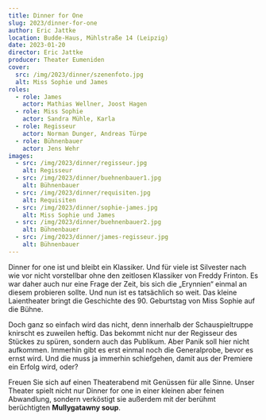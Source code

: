 ```yaml
---
title: Dinner for One
slug: 2023/dinner-for-one
author: Eric Jattke
location: Budde-Haus, Mühlstraße 14 (Leipzig)
date: 2023-01-20
director: Eric Jattke
producer: Theater Eumeniden
cover:
  src: /img/2023/dinner/szenenfoto.jpg
  alt: Miss Sophie und James
roles:
  - role: James
    actor: Mathias Wellner, Joost Hagen
  - role: Miss Sophie
    actor: Sandra Mühle, Karla
  - role: Regisseur
    actor: Norman Dunger, Andreas Türpe
  - role: Bühnenbauer
    actor: Jens Wehr
images:
  - src: /img/2023/dinner/regisseur.jpg
    alt: Regisseur
  - src: /img/2023/dinner/buehnenbauer1.jpg
    alt: Bühnenbauer
  - src: /img/2023/dinner/requisiten.jpg
    alt: Requisiten
  - src: /img/2023/dinner/sophie-james.jpg
    alt: Miss Sophie und James
  - src: /img/2023/dinner/buehnenbauer2.jpg
    alt: Bühnenbauer
  - src: /img/2023/dinner/james-regisseur.jpg
    alt: Bühnenbauer
---
```


Dinner for one ist und bleibt ein Klassiker. Und für viele ist Silvester nach wie vor nicht vorstellbar ohne den zeitlosen Klassiker von Freddy Frinton. Es war daher auch nur eine Frage der Zeit, bis sich die „Erynnien“ einmal an diesem probieren sollte. Und nun ist es tatsächlich so weit. Das kleine Laientheater bringt die Geschichte des 90. Geburtstag von Miss Sophie auf die Bühne.

Doch ganz so einfach wird das nicht, denn innerhalb der Schauspieltruppe knirscht es zuweilen heftig. Das bekommt nicht nur der Regisseur des Stückes zu spüren, sondern auch das Publikum. Aber Panik soll hier nicht aufkommen. Immerhin gibt es erst einmal noch die Generalprobe, bevor es ernst wird. Und die muss ja immerhin schiefgehen, damit aus der Premiere ein Erfolg wird, oder?

Freuen Sie sich auf einen Theaterabend mit Genüssen für alle Sinne. Unser Theater spielt nicht nur Dinner for one in einer kleinen aber feinen Abwandlung, sondern verköstigt sie außerdem mit der berühmt berüchtigten **Mullygatawny soup**.
